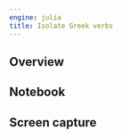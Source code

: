 ```yaml
---
engine: julia
title: Isolate Greek verbs
---
```


:::{.callout-caution title="Content TBA"}
:::


## Overview

## Notebook



## Screen capture

[](./isolate-verbs-greek.png)